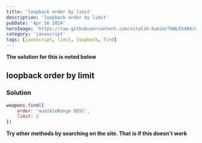 ```yaml
---
title: 'loopback order by limit'
description: 'loopback order by limit'
pubDate: 'Apr 16 2024'
heroImage: 'https://raw.githubusercontent.com/vitalik-hakim/TABLES404/main/error_b/JavaScript.png'
category: 'javascript'
tags: [javascript, limit, loopback, find]
---
```


**The solution for this is noted below**

## loopback order by limit

### Solution

```javascript
weapons.find({
	order: 'audibleRange DESC',
	limit: 3
})
```

**Try other methods by searching on the site. That is if this doesn't work**

